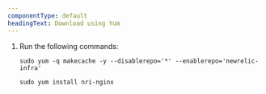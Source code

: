 ```yaml
---
componentType: default
headingText: Download using Yum
---
```


1. Run the following commands:

   ```shell
   sudo yum -q makecache -y --disablerepo='*' --enablerepo='newrelic-infra'
   ```

   ```shell
   sudo yum install nri-nginx
   ```
